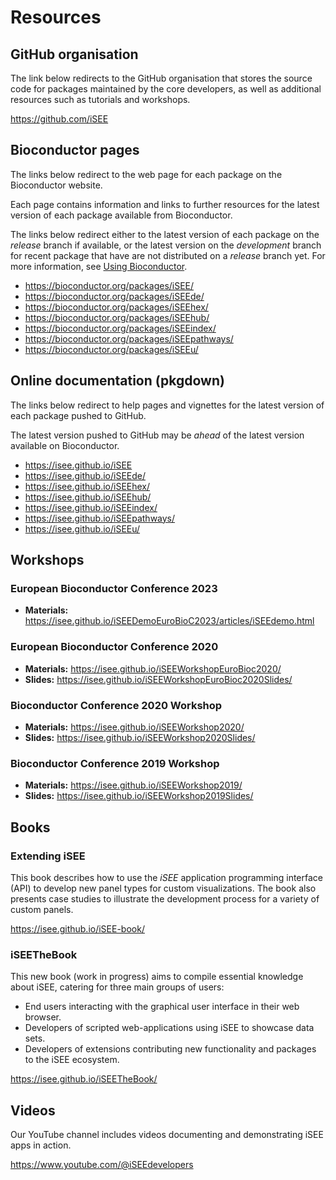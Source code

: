 # Resources

## GitHub organisation

The link below redirects to the GitHub organisation that stores the source code for packages maintained by the core developers, as well as additional resources such as tutorials and workshops.

<https://github.com/iSEE>

## Bioconductor pages

The links below redirect to the web page for each package on the Bioconductor website.

Each page contains information and links to further resources for the latest version of each package available from Bioconductor.

::: {.callout-note}
The links below redirect either to the latest version of each package on the *release* branch if available,
or the latest version on the *development* branch for recent package that have are not distributed on a *release* branch yet.
For more information, see [Using Bioconductor](https://www.bioconductor.org/install/).
:::

- <https://bioconductor.org/packages/iSEE/>
- <https://bioconductor.org/packages/iSEEde/>
- <https://bioconductor.org/packages/iSEEhex/>
- <https://bioconductor.org/packages/iSEEhub/>
- <https://bioconductor.org/packages/iSEEindex/>
- <https://bioconductor.org/packages/iSEEpathways/>
- <https://bioconductor.org/packages/iSEEu/>

## Online documentation (pkgdown)

The links below redirect to help pages and vignettes for the latest version of each package pushed to GitHub.

::: {.callout-note}
The latest version pushed to GitHub  may be *ahead* of the latest version available on Bioconductor.
:::

- <https://isee.github.io/iSEE>
- <https://isee.github.io/iSEEde/>
- <https://isee.github.io/iSEEhex/>
- <https://isee.github.io/iSEEhub/>
- <https://isee.github.io/iSEEindex/>
- <https://isee.github.io/iSEEpathways/>
- <https://isee.github.io/iSEEu/>

## Workshops

### European Bioconductor Conference 2023

- **Materials:** <https://isee.github.io/iSEEDemoEuroBioC2023/articles/iSEEdemo.html>

### European Bioconductor Conference 2020

- **Materials:** <https://isee.github.io/iSEEWorkshopEuroBioc2020/>
- **Slides:** <https://isee.github.io/iSEEWorkshopEuroBioc2020Slides/>

### Bioconductor Conference 2020 Workshop

- **Materials:** <https://isee.github.io/iSEEWorkshop2020/>
- **Slides:** <https://isee.github.io/iSEEWorkshop2020Slides/>

### Bioconductor Conference 2019 Workshop

- **Materials:** <https://isee.github.io/iSEEWorkshop2019/>
- **Slides:** <https://isee.github.io/iSEEWorkshop2019Slides/>

## Books

### Extending iSEE

This book describes how to use the *iSEE* application programming interface (API) to develop new panel types for custom visualizations.
The book also presents case studies to illustrate the development process for a variety of custom panels.

<https://isee.github.io/iSEE-book/>

### iSEETheBook

This new book (work in progress) aims to compile essential knowledge about iSEE, catering for three main groups of users:

- End users interacting with the graphical user interface in their web browser.
- Developers of scripted web-applications using iSEE to showcase data sets.
- Developers of extensions contributing new functionality and packages to the iSEE ecosystem.

<https://isee.github.io/iSEETheBook/>

## Videos

Our YouTube channel includes videos documenting and demonstrating iSEE apps in action.

<https://www.youtube.com/@iSEEdevelopers>

<!-- 
Other resources:

- <https://github.com/iSEE/iSEE_instances>
-->